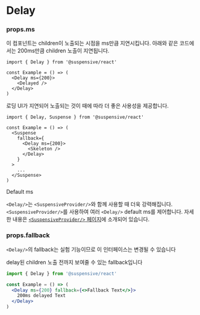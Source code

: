 
# Delay

### props.ms

이 컴포넌트는 children이 노출되는 시점을 ms만큼 지연시킵니다. 아래와 같은 코드에서는 200ms만큼 children 노출이 지연됩니다.

```tsx /ms/
import { Delay } from '@suspensive/react'

const Example = () => (
  <Delay ms={200}>
    <Delayed />
  </Delay>
)
```

<Callout type='info'>

로딩 UI가 지연되어 노출되는 것이 때에 따라 더 좋은 사용성을 제공합니다.

```tsx /Delay/
import { Delay, Suspense } from '@suspensive/react'

const Example = () => (
  <Suspense
    fallback={
      <Delay ms={200}>
        <Skeleton />
      </Delay>
    }
  >
    ...
  </Suspense>
)
```

</Callout>

<Callout>

Default ms

`<Delay/>`는 `<SuspensiveProvider/>`와 함께 사용할 때 더욱 강력해집니다. `<SuspensiveProvider/>`를 사용하여 여러 `<Delay/>` default ms를 제어합니다. 자세한 내용은 [`<SuspensiveProvider/>` 페이지](./SuspensiveProvider)에 소개되어 있습니다.

</Callout>

### props.fallback

<Callout type='warning'>

`<Delay/>`의 fallback는 실험 기능이므로 이 인터페이스는 변경될 수 있습니다

</Callout>

delay된 children 노출 전까지 보여줄 수 있는 fallback입니다

```jsx /fallback/
import { Delay } from '@suspensive/react'

const Example = () => (
  <Delay ms={200} fallback={<>Fallback Text</>}>
    200ms delayed Text
  </Delay>
)
```
